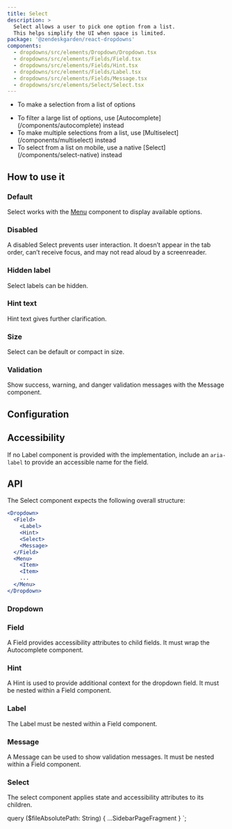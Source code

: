 ```yaml
---
title: Select
description: >
  Select allows a user to pick one option from a list.
  This helps simplify the UI when space is limited.
package: '@zendeskgarden/react-dropdowns'
components:
  - dropdowns/src/elements/Dropdown/Dropdown.tsx
  - dropdowns/src/elements/Fields/Field.tsx
  - dropdowns/src/elements/Fields/Hint.tsx
  - dropdowns/src/elements/Fields/Label.tsx
  - dropdowns/src/elements/Fields/Message.tsx
  - dropdowns/src/elements/Select/Select.tsx
---
```


<Usage>
  <Use>
    <ul>
      <li>To make a selection from a list of options</li>
    </ul>
  </Use>
  <Misuse>
    <ul>
      <li>
        <Markdown>
          To filter a large list of options, use [Autocomplete](/components/autocomplete) instead
        </Markdown>
      </li>
      <li>
        <Markdown>
          To make multiple selections from a list, use [Multiselect](/components/multiselect)
          instead
        </Markdown>
      </li>
      <li>
        <Markdown>
          To select from a list on mobile, use a native [Select](/components/select-native) instead
        </Markdown>
      </li>
    </ul>
  </Misuse>
</Usage>

## How to use it

### Default

Select works with the [Menu](/components/menu) component to display available options.


<CodeExample code={SelectDefaultCode}>
  <SelectDefault />
</CodeExample>

### Disabled

A disabled Select prevents user interaction. It doesn’t appear in the tab order, can’t receive focus, and may not read
aloud by a screenreader.


<CodeExample code={SelectDisabledCode}>
  <SelectDisabled />
</CodeExample>

### Hidden label

Select labels can be hidden.


<CodeExample code={HiddenCode}>
  <Hidden />
</CodeExample>

### Hint text

Hint text gives further clarification.


<CodeExample code={SelectHintCode}>
  <SelectHint />
</CodeExample>

### Size

Select can be default or compact in size.


<CodeExample code={SelectSizeCode}>
  <SelectSize />
</CodeExample>

### Validation

Show success, warning, and danger validation messages with the Message component.


<CodeExample code={SelectValidationCode}>
  <SelectValidation />
</CodeExample>

## Configuration

<Configuration reactPackage={props.data.mdx.package} components={props.data.mdx.components} />

## Accessibility

If no Label component is provided with the implementation, include an `aria-label` to provide an
accessible name for the field.

## API

The Select component expects the following overall structure:

```jsx isLight
<Dropdown>
  <Field>
    <Label>
    <Hint>
    <Select>
    <Message>
  </Field>
  <Menu>
    <Item>
    <Item>
    ...
  </Menu>
</Dropdown>
```

### Dropdown

<Component components={props.data.mdx.components} componentName="dropdown" />


<Dropdowns />

<PropSheet components={props.data.mdx.components} componentName="dropdown" />

### Field

<Component components={props.data.mdx.components} componentName="field" />

A Field provides accessibility attributes to child fields. It must wrap the Autocomplete component.

<PropSheet components={props.data.mdx.components} componentName="field" />

### Hint

<Component components={props.data.mdx.components} componentName="hint" />

A Hint is used to provide additional context for the dropdown field. It must be nested within a Field component.

<PropSheet components={props.data.mdx.components} componentName="hint" />

### Label

<Component components={props.data.mdx.components} componentName="label" />

The Label must be nested within a Field component.

<PropSheet components={props.data.mdx.components} componentName="label" />

### Message

<Component components={props.data.mdx.components} componentName="message" />

A Message can be used to show validation messages. It must be nested within a Field component.

<PropSheet components={props.data.mdx.components} componentName="message" />

### Select

<Component components={props.data.mdx.components} componentName="select" />

The select component applies state and accessibility attributes to its children.

<PropSheet components={props.data.mdx.components} componentName="select" />


  query ($fileAbsolutePath: String) {
    ...SidebarPageFragment
  }
`;
